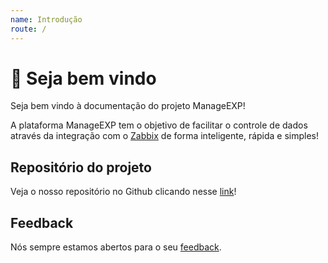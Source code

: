 ```yaml
---
name: Introdução
route: /
---
```


# 👋 Seja bem vindo
Seja bem vindo à documentação do projeto ManageEXP!

A plataforma ManageEXP tem o objetivo de facilitar o controle de dados através da integração com o [Zabbix](https://www.zabbix.com/) de forma inteligente, rápida e simples!

## Repositório do projeto
Veja o nosso repositório no Github clicando nesse [link](https://github.com/Henrique-Castro/ManageEXP)!

## Feedback
Nós sempre estamos abertos para o seu [feedback](https://github.com/Henrique-Castro/ManageEXP/issues).

